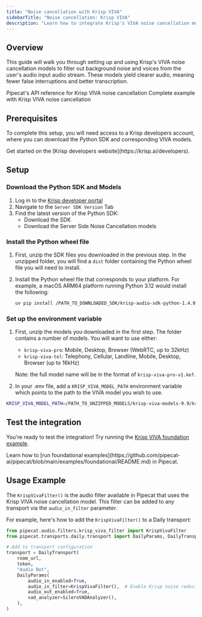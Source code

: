 ```yaml
---
title: "Noise cancellation with Krisp VIVA"
sidebarTitle: "Noise cancellation: Krisp VIVA"
description: "Learn how to integrate Krisp's VIVA noise cancellation model into your Pipecat application"
---
```


## Overview

This guide will walk you through setting up and using Krisp's VIVA noise cancellation models to filter out background noise and voices from the user's audio input audio stream. These models yield clearer audio, meaning fewer false interruptions and better transcription.

<CardGroup cols={2}>
  <Card
    title="Krisp VIVA API Reference"
    icon="code"
    href="https://reference-server.pipecat.ai/en/latest/api/pipecat.audio.filters.krisp_viva_filter.html"
  >
    Pipecat's API reference for Krisp VIVA noise cancellation
  </Card>
  <Card
    title="Krisp VIVA Example"
    icon="play"
    href="https://github.com/pipecat-ai/pipecat/blob/main/examples/foundational/07p-interruptible-krisp-viva.py"
  >
    Complete example with Krisp VIVA noise cancellation
  </Card>
</CardGroup>

## Prerequisites

To complete this setup, you will need access to a Krisp developers account, where you can download the Python SDK and corresponding VIVA models.

<Tip>
  Get started on the [Krisp developers website](https://krisp.ai/developers).
</Tip>

## Setup

### Download the Python SDK and Models

1. Log in to the [Krisp developer portal](https://sdk.krisp.ai/)
2. Navigate to the `Server SDK Version` Tab
3. Find the latest version of the Python SDK:
   - Download the SDK
   - Download the Server Side Noise Cancellation models

### Install the Python wheel file

1. First, unzip the SDK files you downloaded in the previous step. In the unzipped folder, you will find a `dist` folder containing the Python wheel file you will need to install.
2. Install the Python wheel file that corresponds to your platform. For example, a macOS ARM64 platform running Python 3.12 would install the following:

   ```bash
   uv pip install /PATH_TO_DOWNLOADED_SDK/krisp-audio-sdk-python-1.4.0/dist/krisp_audio-1.4.0-cp312-cp312-macosx_12_0_arm64.whl
   ```

### Set up the environment variable

1. First, unzip the models you downloaded in the first step. The folder contains a number of models. You will want to use either:

   - `krisp-viva-pro`: Mobile, Desktop, Browser (WebRTC, up to 32kHz)
   - `krisp-viva-tel`: Telephony, Cellular, Landline, Mobile, Desktop, Browser (up to 16kHz)

   Note: the full model name will be in the format of `krisp-viva-pro-v1.kef`.

2. In your .env file, add a `KRISP_VIVA_MODEL_PATH` environment variable which points to the path to the VIVA model you wish to use.

```bash
KRISP_VIVA_MODEL_PATH=/PATH_TO_UNZIPPED_MODELS/krisp-viva-models-9.9/krisp-viva-pro-v1.kef
```

## Test the integration

You're ready to test the integration! Try running the [Krisp VIVA foundation example](https://github.com/pipecat-ai/pipecat/blob/main/examples/foundational/07p-interruptible-krisp-viva.py).

<Tip>
  Learn how to [run foundational
  examples](https://github.com/pipecat-ai/pipecat/blob/main/examples/foundational/README.md)
  in Pipecat.
</Tip>

## Usage Example

The `KrispVivaFilter()` is the audio filter available in Pipecat that uses the Krisp VIVA noise cancellation model. This filter can be added to any transport via the `audio_in_filter` parameter.

For example, here's how to add the `KrispVivaFilter()` to a Daily transport:

```python
from pipecat.audio.filters.krisp_viva_filter import KrispVivaFilter
from pipecat.transports.daily.transport import DailyParams, DailyTransport

# Add to transport configuration
transport = DailyTransport(
    room_url,
    token,
    "Audio Bot",
    DailyParams(
        audio_in_enabled=True,
        audio_in_filter=KrispVivaFilter(),  # Enable Krisp noise reduction
        audio_out_enabled=True,
        vad_analyzer=SileroVADAnalyzer(),
    ),
)
```
